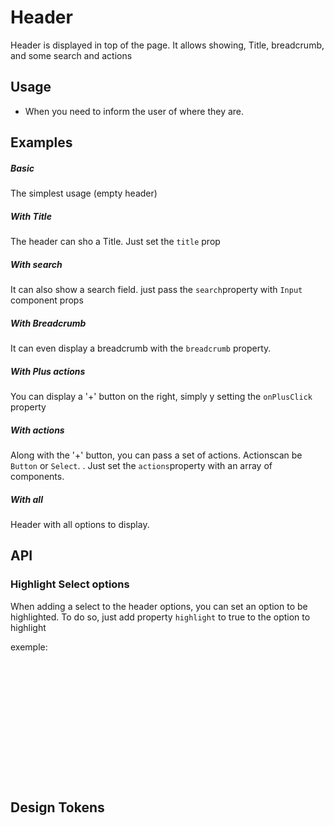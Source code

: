 
<Meta of={KitHeaderStories} />

# Header
Header is displayed in top of the page. It allows showing, Title, breadcrumb, and some search and actions

## Usage

- When you need to inform the user of where they are.

## Examples

##### Basic
The simplest usage (empty header)

<CustomCanvas content={Exemples.Basic} source={Sources.Basic} id="header-basic" />

##### With Title
The header can sho a Title. Just set the `title` prop

<CustomCanvas content={Exemples.Title} source={Sources.Title} id="header-title" />

##### With search
It can also show a search field. just pass the `search`property with `Input` component props

<CustomCanvas content={Exemples.Search} source={Sources.Search} id="header-search" />

##### With Breadcrumb
It can even display a breadcrumb with the `breadcrumb` property.

<CustomCanvas content={Exemples.Breadcrumb} source={Sources.Breadcrumb} id="header-breadcrumd" />

##### With Plus actions
You can display a '+' button on the right, simply y setting the `onPlusClick` property

<CustomCanvas content={Exemples.PlusAction} source={Sources.PlusAction} id="header-plus" />

##### With actions
Along with the '+' button, you can pass a set of actions. Actionscan be `Button` or `Select`. . Just set the `actions`property with an array of components.

<CustomCanvas content={Exemples.Actions} source={Sources.Actions} id="header-actions" />

##### With all

Header with all options to display.

<CustomCanvas content={Exemples.All} source={Sources.All} id="header-all" />


## API

<Canvas of={KitHeaderStories.Api} />

<Controls of={KitHeaderStories.Api} />


### Highlight Select options

When adding a select to the header options, you can set an option to be highlighted.
To do so, just add property `highlight` to true to the option to highlight

exemple: 

```jsx
[
    {
        value: 'view',
        icon: ControlOutlined,
        label: "Vue"
    },
    {
        value: 'save',
        icon: ControlOutlined,
        label: "Enregistrer la vue",
        highlight: true,
    }
];
```



## Design Tokens

<DesignTokens path="components.Header" tokens={fields?.components?.Header} />